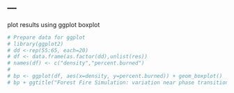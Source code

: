 ---
---
  
plot results using ggplot boxplot
  
```r
# Prepare data for ggplot
# library(ggplot2)
# dd <-rep(55:65, each=20)
# df <- data.frame(as.factor(dd),unlist(res))
# names(df) <- c("density","percent.burned")
# 
# bp <- ggplot(df, aes(x=density, y=percent.burned)) + geom_boxplot()
# bp + ggtitle("Forest Fire Simulation: variation near phase transition")
```
